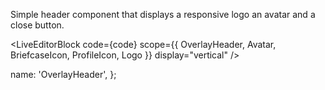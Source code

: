 
Simple header component that displays a responsive logo an avatar and a close button.

<LiveEditorBlock
  code={code}
  scope={{ OverlayHeader, Avatar, BriefcaseIcon, ProfileIcon, Logo }}
  display="vertical"
/>
<GeneratePropsTable componentName="OverlayHeader" />

  name: 'OverlayHeader',
};
